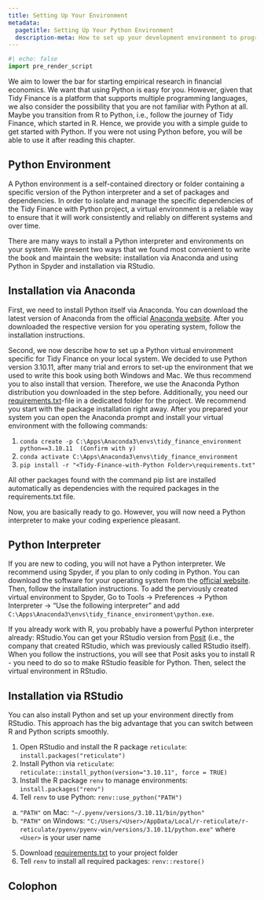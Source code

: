 ```yaml
---
title: Setting Up Your Environment
metadata:
  pagetitle: Setting Up Your Python Environment
  description-meta: How to set up your development environment to program with Python.  
---
```


```python
#| echo: false
import pre_render_script
```

We aim to lower the bar for starting empirical research in financial economics. We want that using Python is easy for you. However, given that Tidy Finance is a platform that supports multiple programming languages, we also consider the possibility that you are not familiar with Python at all. Maybe you transition from R to Python, i.e., follow the journey of Tidy Finance, which started in R. Hence, we provide you with a simple guide to get started with Python. If you were not using Python before, you will be able to use it after reading this chapter.

## Python Environment

A Python environment is a self-contained directory or folder containing a specific version of the Python interpreter and a set of packages and dependencies. In order to isolate and manage the specific dependencies of the Tidy Finance with Python project, a virtual environment is a reliable way to ensure that it will work consistently and reliably on different systems and over time.

There are many ways to install a Python interpreter and environments on your system. We present two ways that we found most convenient to write the book and maintain the website: installation via Anaconda and using Python in Spyder and installation via RStudio. 

## Installation via Anaconda

First, we need to install Python itself via Anaconda. You can download the latest version of Anaconda from the official [Anaconda website](https://www.anaconda.com/products/individual). After you downloaded the respective version for you operating system, follow the installation instructions.

Second, we now describe how to set up a Python virtual environment specific for Tidy Finance on your local system. We decided to use Python version 3.10.11, after many trial and errors to set-up the environment that we used to write this book using both Windows and Mac. We thus recommend you to also install that version.  Therefore, we use the Anaconda Python distribution you downloaded in the step before. Additionally, you need our [requirements.txt](https://github.com/tidy-finance/website/blob/main/requirements.txt)-file in a dedicated folder for the project. We recommend you start with the package installation right away. After you prepared your system you can open the Anaconda prompt and install your virtual environment with the following commands:

1. `conda create -p C:\Apps\Anaconda3\envs\tidy_finance_environment python==3.10.11  (Confirm with y)`
2. `conda activate C:\Apps\Anaconda3\envs\tidy_finance_environment`
3. `pip install -r "<Tidy-Finance-with-Python Folder>\requirements.txt"`

All other packages found with the command pip list are installed automatically as dependencies with the required packages in the requirements.txt file.

Now, you are basically ready to go. However, you will now need a Python interpreter to make your coding experience pleasant.

## Python Interpreter

If you are new to coding, you will not have a Python interpreter. We recommend using Spyder, if you plan to only coding in Python. You can download the software for your operating system from the [official website](https://www.spyder-ide.org/). Then, follow the installation instructions. To add the perviously created virtual environment to Spyder, Go to Tools → Preferences → Python Interpreter → "Use the following interpreter" and add `C:\Apps\Anaconda3\envs\tidy_finance_environment\python.exe`.

If you already work with R, you probably have a powerful Python interpreter already: RStudio.You can get your RStudio version from [Posit](https://posit.co/download/rstudio-desktop/) (i.e., the company that created RStudio, which was previously called RStudio itself). When you follow the instructions, you will see that Posit asks you to install R - you need to do so to make RStudio feasible for Python. Then, select the virtual environment in RStudio.

## Installation via RStudio

You can also install Python and set up your environment directly from RStudio. This approach has the big advantage that you can switch between R and Python scripts smoothly. 

1. Open RStudio and install the R package `reticulate`: `install.packages("reticulate")`
2. Install Python via `reticulate`: `reticulate::install_python(version="3.10.11", force = TRUE)`
3. Install the R package `renv` to manage environments: `install.packages("renv")`
4. Tell `renv` to use Python: `renv::use_python("PATH")`
  a. `"PATH"` on Mac: `"~/.pyenv/versions/3.10.11/bin/python"`
  b. `"PATH"` on Windows: `"C:/Users/<User>/AppData/Local/r-reticulate/r-reticulate/pyenv/pyenv-win/versions/3.10.11/python.exe"` where `<User>` is your user name
5. Download [requirements.txt](https://github.com/tidy-finance/website/blob/main/requirements.txt) to your project folder
6. Tell `renv` to install all required packages: `renv::restore()`


## Colophon


